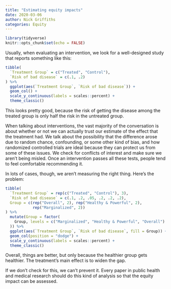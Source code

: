 ```yaml
---
title: "Estimating equity impacts"
date: 2020-03-06
author: Nick Griffiths
categories: Equity
---
```


```r
library(tidyverse)
knitr::opts_chunk$set(echo = FALSE)
```

Usually, when evaluating an intervention, we look for a well-designed study that reports something like this:

```r
tibble(
  `Treatment Group` = c("Treated", "Control"),
  `Risk of bad disease` = c(.1, .2)
) %>%
  ggplot(aes(`Treatment Group`, `Risk of bad disease`)) +
  geom_col() +
  scale_y_continuous(labels = scales::percent) +
  theme_classic()
```

This looks pretty good, because the risk of getting the disease among the treated group is only half the risk in the untreated group.

When talking about interventions, the vast majority of the conversation is about whether or not we can actually trust our estimate of the effect that the treatment had. We talk about the possibility that the difference arose due to random chance, confounding, or some other kind of bias, and how randomized controlled trials are ideal because they can protect us from some of these issues. We check for conflicts of interest and make sure we aren't being misled. Once an intervention passes all these tests, people tend to feel comfortable recommending it.

In lots of cases, though, we aren't measuring the right thing. Here's the problem:

```r
tibble(
  `Treatment Group` = rep(c("Treated", "Control"), 3),
  `Risk of bad disease` = c(.1, .2, .05, .2, .2, .2),
  Group = c(rep("Overall", 2), rep("Healthy & Powerful", 2),
            rep("Marginalized", 2))
) %>%
  mutate(Group = factor(
    Group, levels = c("Marginalized", "Healthy & Powerful", "Overall")
  )) %>%
  ggplot(aes(`Treatment Group`, `Risk of bad disease`, fill = Group)) +
  geom_col(position = "dodge") +
  scale_y_continuous(labels = scales::percent) +
  theme_classic()
```

Overall, things are better, but only because the healthier group gets healthier. The treatment's main effect is to widen the gap.

If we don't check for this, we can't prevent it. Every paper in public health and medical research should do this kind of analysis so that the equity impact can be assessed.
